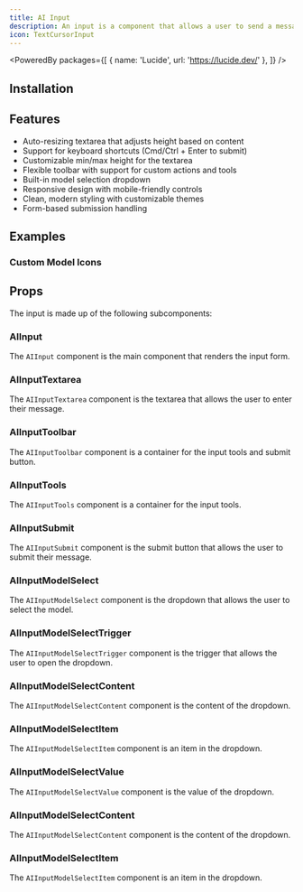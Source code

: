 ```yaml
---
title: AI Input
description: An input is a component that allows a user to send a message to a large language model.
icon: TextCursorInput
---
```


<PoweredBy packages={[
  { name: 'Lucide', url: 'https://lucide.dev/' },
]} />

<Preview path="ai-input.tsx" />

## Installation

<Installer packageName="ai" />

## Features

- Auto-resizing textarea that adjusts height based on content
- Support for keyboard shortcuts (Cmd/Ctrl + Enter to submit)
- Customizable min/max height for the textarea
- Flexible toolbar with support for custom actions and tools
- Built-in model selection dropdown
- Responsive design with mobile-friendly controls
- Clean, modern styling with customizable themes
- Form-based submission handling

## Examples

### Custom Model Icons

<Preview path="ai-input-icons.tsx" />

## Props

The input is made up of the following subcomponents:

### AIInput

The `AIInput` component is the main component that renders the input form.

<AutoTypeTable path="node_modules/@repo/ai/input.tsx" name="AIInputProps" />

### AIInputTextarea

The `AIInputTextarea` component is the textarea that allows the user to enter their message.

<AutoTypeTable path="node_modules/@repo/ai/input.tsx" name="AIInputTextareaProps" />

### AIInputToolbar

The `AIInputToolbar` component is a container for the input tools and submit button.

<AutoTypeTable path="node_modules/@repo/ai/input.tsx" name="AIInputToolbarProps" />

### AIInputTools

The `AIInputTools` component is a container for the input tools.

<AutoTypeTable path="node_modules/@repo/ai/input.tsx" name="AIInputToolsProps" />

### AIInputSubmit

The `AIInputSubmit` component is the submit button that allows the user to submit their message.

<AutoTypeTable path="node_modules/@repo/ai/input.tsx" name="AIInputSubmitProps" />

### AIInputModelSelect

The `AIInputModelSelect` component is the dropdown that allows the user to select the model.

<AutoTypeTable path="node_modules/@repo/ai/input.tsx" name="AIInputModelSelectProps" />

### AIInputModelSelectTrigger

The `AIInputModelSelectTrigger` component is the trigger that allows the user to open the dropdown.

<AutoTypeTable path="node_modules/@repo/ai/input.tsx" name="AIInputModelSelectTriggerProps" />

### AIInputModelSelectContent

The `AIInputModelSelectContent` component is the content of the dropdown.

<AutoTypeTable path="node_modules/@repo/ai/input.tsx" name="AIInputModelSelectContentProps" />

### AIInputModelSelectItem

The `AIInputModelSelectItem` component is an item in the dropdown.

<AutoTypeTable path="node_modules/@repo/ai/input.tsx" name="AIInputModelSelectItemProps" />

### AIInputModelSelectValue

The `AIInputModelSelectValue` component is the value of the dropdown.

<AutoTypeTable path="node_modules/@repo/ai/input.tsx" name="AIInputModelSelectValueProps" />

### AIInputModelSelectContent

The `AIInputModelSelectContent` component is the content of the dropdown.

<AutoTypeTable path="node_modules/@repo/ai/input.tsx" name="AIInputModelSelectContentProps" />

### AIInputModelSelectItem

The `AIInputModelSelectItem` component is an item in the dropdown.

<AutoTypeTable path="node_modules/@repo/ai/input.tsx" name="AIInputModelSelectItemProps" />
